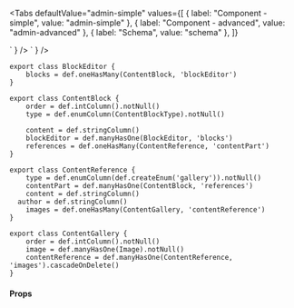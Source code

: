 
<Tabs
  defaultValue="admin-simple"
  values={[
    { label: "Component - simple", value: "admin-simple" },
    { label: "Component - advanced", value: "admin-advanced" },
    { label: "Schema", value: "schema" },
  ]}
>
  <TabItem value="admin-simple">
    <LiveCode
      entity="BlockEditor"
      code={
`<BlockEditor 
    contentField="content" 
    field="blocks" 
    label="Content" 
    sortableBy="order" 
/>`
}
    />
  </TabItem>
  <TabItem value="admin-advanced">
    <LiveCode
      entity="BlockEditor"
      code={
`<BlockEditor
    contentField="content"
    field="blocks"
    label="Content"
    size="small"
    sortableBy="order"
    blockButtons={[
      {
        discriminateBy: "gallery",
        blueprintIcon: "heat-grid",
        title: "Gallery",
      },
      {
        discriminateBy: "quote",
        blueprintIcon: "citation",
        title: "Quote",
      }
    ]}
    inlineButtons={[
        [
            RichEditor.buttons.bold,
            RichEditor.buttons.italic,
            RichEditor.buttons.underline,
            RichEditor.buttons.strikeThrough
        ],
        [
            RichEditor.buttons.headingOne,
            RichEditor.buttons.headingTwo,
            RichEditor.buttons.headingThree,
            RichEditor.buttons.headingFour,
         ],
         [
            RichEditor.buttons.unorderedList,
            RichEditor.buttons.orderedList,
         ]
    ]}
>
  <Block discriminateBy="gallery" label="Gallery">
    <ImageFileRepeater
      field="images"
      urlField="image.url"
      label={undefined}
      sortableBy="order"
    />
  </Block>
  <Block discriminateBy="quote" label="Quote">
    <TextAreaField field="content" label="Content" />
    <TextField field="author" label="Author" />
  </Block>
</BlockEditor>`
}
    />
  </TabItem>
  <TabItem value="schema">

```tsx
export class BlockEditor {
	blocks = def.oneHasMany(ContentBlock, 'blockEditor')
}

export class ContentBlock {
	order = def.intColumn().notNull()
	type = def.enumColumn(ContentBlockType).notNull()

	content = def.stringColumn()
	blockEditor = def.manyHasOne(BlockEditor, 'blocks')
	references = def.oneHasMany(ContentReference, 'contentPart')
}

export class ContentReference {
	type = def.enumColumn(def.createEnum('gallery')).notNull()
	contentPart = def.manyHasOne(ContentBlock, 'references')
	content = def.stringColumn()
  author = def.stringColumn()
	images = def.oneHasMany(ContentGallery, 'contentReference')
}

export class ContentGallery {
	order = def.intColumn().notNull()
	image = def.manyHasOne(Image).notNull()
	contentReference = def.manyHasOne(ContentReference, 'images').cascadeOnDelete()
}
```

  </TabItem>
</Tabs>

#### Props

<PropsTable>
  <SharedProps.contentField required />
  <SharedProps.field required />
  <SharedProps.label required />
  <SharedProps.sortableBy required />
  <SharedProps.referencesField />
  <SharedProps.referenceDiscriminationField />
  <SharedProps.inlineButtons />
  <SharedProps.blockButtons />
  <SharedProps.augmentEditor />
</PropsTable>
